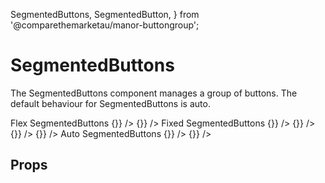   SegmentedButtons,
  SegmentedButton,
} from '@comparethemarketau/manor-buttongroup';

<Meta
  title="Components/ButtonGroup/SegmentedButtons/SegmentedButtons"
  component={SegmentedButtons}
/>

# SegmentedButtons

The SegmentedButtons component manages a group of buttons. The default behaviour for SegmentedButtons is auto.

<Preview>
  <Story name="Flex SegmentedButtons">
    <FluidContainer>
      <Row>
        <Column>
          <Typography variant="h3">
            Flex SegmentedButtons
          </Typography>
        </Column>
      </Row>
      <Row>
        <Column>
          <SegmentedButtons
            label="Flex width SegmentedButtons with an even number of buttons"
            trackingLabel="Example A"
            flex
            buttonsContent={[
              { label: 'button1', value: 1 },
              { label: 'button2', value: 2 },
              { label: 'button4 (disabled)', value: 3, disabled: true },
              { label: 'button5', value: 4 },
            ]}
            name="SegmentedButtons1"
            handleToggle={() => {}}
          />
        </Column>
      </Row>
      <Row>
        <Column>
          <SegmentedButtons
            label="Flex width Segmented buttons with an odd number of buttons"
            trackingLabel="Example B"
            flex
            buttonsContent={[
              { label: 'button1', value: 6 },
              { label: 'button2', value: 7 },
              { label: 'button3', value: 8 },
            ]}
            name="SegmentedButtons2"
            handleToggle={() => {}}
          />
        </Column>
      </Row>
    </FluidContainer>
  </Story>
</Preview>

<Preview>
  <Story name="Fixed SegmentedButtons">
    <FluidContainer>
      <Row>
        <Column>
          <Typography variant="h3">
            Fixed SegmentedButtons
          </Typography>
        </Column>
      </Row>
      <Row>
        <Column>
          <SegmentedButtons
            label="Fixed width SegmentedButtons with an even number of buttons"
            trackingLabel="Example C"
            fixed
            buttonsContent={[
              { label: 'button1', value: 1 },
              { label: 'button2', value: 2 },
              { label: 'button3', value: 3 },
              { label: 'button4', value: 4 },
            ]}
            name="SegmentedButtons3"
            handleToggle={() => {}}
          />
        </Column>
      </Row>
      <Row>
        <Column>
          <SegmentedButtons
            label="Fixed custom width Segmented buttons with an even number of buttons"
            trackingLabel="Example D"
            fixed
            contentWidth="100px"
            buttonsContent={[
              { label: 'button1', value: 1 },
              { label: 'button2', value: 2 },
              { label: 'button3', value: 3 },
              { label: 'button4', value: 4 },
            ]}
            name="SegmentedButtons4"
            handleToggle={() => {}}
          />
        </Column>
      </Row>
      <Row>
        <Column>
          <SegmentedButtons
            label="Fixed width SegmentedButtons with an odd number of buttons"
            trackingLabel="Example E"
            fixed
            buttonsContent={[
              { label: 'button1', value: 1 },
              { label: 'button2', value: 2 },
              { label: 'button3', value: 3 },
            ]}
            name="SegmentedButtons5"
            handleToggle={() => {}}
          />
        </Column>
      </Row>
      <Row>
        <Column>
          <SegmentedButtons
            label="Fixed custom width SegmentedButtons with an odd number of buttons"
            trackingLabel="Example F"
            fixed
            contentWidth="100px"
            buttonsContent={[
              { label: 'button1', value: 1, disabled: true },
              { label: 'button2', value: 2 },
              { label: 'button3', value: 3 },
            ]}
            name="SegmentedButtons6"
            handleToggle={() => {}}
          />
        </Column>
      </Row>
    </FluidContainer>
  </Story>
</Preview>

<Preview>
  <Story name="Auto SegmentedButtons">
    <FluidContainer>
      <Row>
        <Column>
          <Typography variant="h3">
            Auto SegmentedButtons
          </Typography>
        </Column>
      </Row>
      <Row>
        <Column>
          <SegmentedButtons
            label="Auto width SegmentedButtons with and even number of buttons"
            trackingLabel="Example G"
            buttonsContent={[
              { label: 'button1', value: 1 },
              { label: 'button2 button2', value: 2 },
              { label: 'button3 button3 button3', value: 3 },
              { label: 'button4 button4', value: 4 },
            ]}
            name="SegmentedButtons7"
            handleToggle={() => {}}
          />
        </Column>
      </Row>
      <Row>
        <Column>
          <SegmentedButtons
            label="Auto width SegmentedButtons with an odd number of buttons"
            trackingLabel="Example H"
            buttonsContent={[
              { label: 'button1', value: 1 },
              { label: 'button2 button2', value: 2 },
              { label: 'button3 button3 button3', value: 3 },
            ]}
            name="SegmentedButtons8"
            handleToggle={() => {}}
          />
        </Column>
      </Row>
    </FluidContainer>
  </Story>
</Preview>

## Props

<Props of={SegmentedButtons} />
